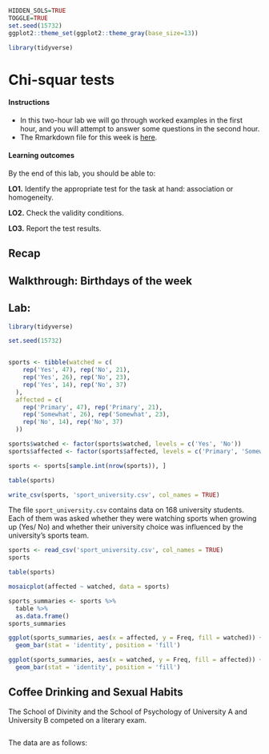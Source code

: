 ```{r, echo=FALSE}
HIDDEN_SOLS=TRUE
TOGGLE=TRUE
set.seed(15732)
ggplot2::theme_set(ggplot2::theme_gray(base_size=13))

library(tidyverse)
```

# Chi-squar tests {#chap-chi-square}


<div class="lo">
#### Instructions {-}
  
- In this two-hour lab we will go through worked examples in the first hour, and you will attempt to answer some questions in the second hour.
- The Rmarkdown file for this week is [here](https://uoe-psychology.github.io/uoe_psystats/dapr1/labsheets/week_19_practice.Rmd).


#### Learning outcomes {-}

By the end of this lab, you should be able to:

**LO1.** Identify the appropriate test for the task at hand: association or homogeneity.

**LO2.** Check the validity conditions.

**LO3.** Report the test results.

</div>



## Recap {-}



## Walkthrough: Birthdays of the week


## Lab: 

```{r echo=FALSE}
library(tidyverse)

set.seed(15732)


sports <- tibble(watched = c(
    rep('Yes', 47), rep('No', 21),
    rep('Yes', 26), rep('No', 23),
    rep('Yes', 14), rep('No', 37)
  ),
  affected = c(
    rep('Primary', 47), rep('Primary', 21),
    rep('Somewhat', 26), rep('Somewhat', 23),
    rep('No', 14), rep('No', 37)
  ))

sports$watched <- factor(sports$watched, levels = c('Yes', 'No'))
sports$affected <- factor(sports$affected, levels = c('Primary', 'Somewhat', 'No'))

sports <- sports[sample.int(nrow(sports)), ]

table(sports)

write_csv(sports, 'sport_university.csv', col_names = TRUE)
```

The file `sport_university.csv` contains data on 168 university students. Each of them was asked whether they were watching sports when growing up (Yes/ No) and whether their university choice was influenced by the university's sports team.

```{r}
sports <- read_csv('sport_university.csv', col_names = TRUE)
sports

table(sports)
```

```{r}
mosaicplot(affected ~ watched, data = sports)
```


```{r}
sports_summaries <- sports %>%
  table %>%
  as.data.frame()
sports_summaries

ggplot(sports_summaries, aes(x = affected, y = Freq, fill = watched)) +
  geom_bar(stat = 'identity', position = 'fill')

ggplot(sports_summaries, aes(x = watched, y = Freq, fill = affected)) +
  geom_bar(stat = 'identity', position = 'fill')
```



## Coffee Drinking and Sexual Habits

The School of Divinity and the School of Psychology of University A and University B competed on a literary exam. 

```{r}

```



The data are as follows:



```{r}

```

